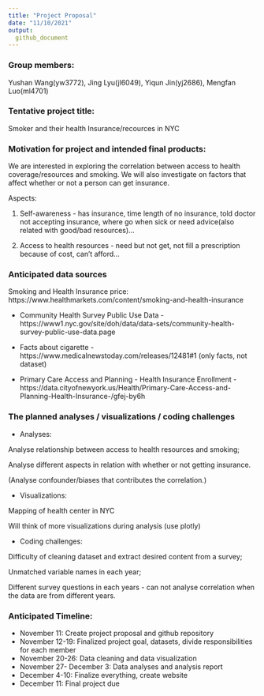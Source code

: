 ```yaml
---
title: "Project Proposal"
date: "11/10/2021"
output: 
  github_document
---
```


### Group members:
Yushan Wang(yw3772), Jing Lyu(jl6049), Yiqun Jin(yj2686), Mengfan Luo(ml4701)

### Tentative project title:
Smoker and their health Insurance/recources in NYC

### Motivation for project and intended final products:

We are interested in exploring the correlation between access to health coverage/resources and smoking. We will also investigate on factors that affect whether or not a person can get insurance.

Aspects:

1. Self-awareness - has insurance, time length of no insurance, told doctor not accepting insurance, where go when sick or need advice(also related with good/bad resources)...

2. Access to health resources - need but not get, not fill a prescription because of cost, can't afford...


### Anticipated data sources

Smoking and Health Insurance price: https://www.healthmarkets.com/content/smoking-and-health-insurance

* Community Health Survey Public Use Data - https://www1.nyc.gov/site/doh/data/data-sets/community-health-survey-public-use-data.page

* Facts about cigarette - https://www.medicalnewstoday.com/releases/12481#1 (only facts, not dataset)

* Primary Care Access and Planning - Health Insurance Enrollment - https://data.cityofnewyork.us/Health/Primary-Care-Access-and-Planning-Health-Insurance-/gfej-by6h

### The planned analyses / visualizations / coding challenges

* Analyses:

Analyse relationship between access to health resources and smoking;

Analyse different aspects in relation with whether or not getting insurance.

(Analyse confounder/biases that contributes the correlation.)


* Visualizations: 

Mapping of health center in NYC

Will think of more visualizations during analysis (use plotly)


* Coding challenges: 

Difficulty of cleaning dataset and extract desired content from a survey;

Unmatched variable names in each year;

Different survey questions in each years - can not analyse correlation when the data are from different years.

### Anticipated Timeline:

* November 11: Create project proposal and github repository
* November 12-19: Finalized project goal, datasets, divide responsibilities for each member
* November 20-26: Data cleaning and data visualization
* November 27- December 3: Data analyses and analysis report
* December 4-10: Finalize everything, create website
* December 11: Final project due

